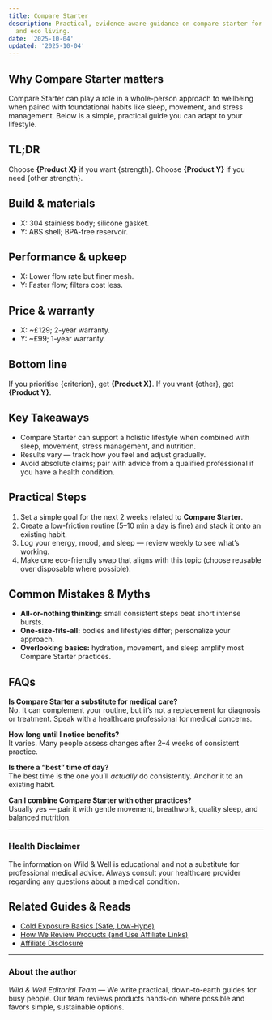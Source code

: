 ```yaml
---
title: Compare Starter
description: Practical, evidence-aware guidance on compare starter for holistic health
  and eco living.
date: '2025-10-04'
updated: '2025-10-04'
---
```


## Why Compare Starter matters
Compare Starter can play a role in a whole-person approach to wellbeing when paired with foundational habits like sleep, movement, and stress management. Below is a simple, practical guide you can adapt to your lifestyle.

## TL;DR
Choose **{Product X}** if you want {strength}. Choose **{Product Y}** if you need {other strength}.

<CompareInline a="{Product X}" b="{Product Y}" linkA="/go/product-x" linkB="/go/product-y" note="Quick compare" />

## Build & materials
- X: 304 stainless body; silicone gasket.
- Y: ABS shell; BPA-free reservoir.

## Performance & upkeep
- X: Lower flow rate but finer mesh.
- Y: Faster flow; filters cost less.

## Price & warranty
- X: ~£129; 2-year warranty.
- Y: ~£99; 1-year warranty.

## Bottom line
If you prioritise {criterion}, get **{Product X}**. If you want {other}, get **{Product Y}**.

## Key Takeaways
- Compare Starter can support a holistic lifestyle when combined with sleep, movement, stress management, and nutrition.
- Results vary — track how you feel and adjust gradually.
- Avoid absolute claims; pair with advice from a qualified professional if you have a health condition.


## Practical Steps
1. Set a simple goal for the next 2 weeks related to **Compare Starter**.
2. Create a low-friction routine (5–10 min a day is fine) and stack it onto an existing habit.
3. Log your energy, mood, and sleep — review weekly to see what’s working.
4. Make one eco-friendly swap that aligns with this topic (choose reusable over disposable where possible).


## Common Mistakes & Myths
- **All-or-nothing thinking:** small consistent steps beat short intense bursts.
- **One-size-fits-all:** bodies and lifestyles differ; personalize your approach.
- **Overlooking basics:** hydration, movement, and sleep amplify most Compare Starter practices.


## FAQs
**Is Compare Starter a substitute for medical care?**  
No. It can complement your routine, but it’s not a replacement for diagnosis or treatment. Speak with a healthcare professional for medical concerns.

**How long until I notice benefits?**  
It varies. Many people assess changes after 2–4 weeks of consistent practice.

**Is there a “best” time of day?**  
The best time is the one you’ll *actually* do consistently. Anchor it to an existing habit.

**Can I combine Compare Starter with other practices?**  
Usually yes — pair it with gentle movement, breathwork, quality sleep, and balanced nutrition.


---

### Health Disclaimer
The information on Wild & Well is educational and not a substitute for professional medical advice. Always consult your healthcare provider regarding any questions about a medical condition.


## Related Guides & Reads
- [Cold Exposure Basics (Safe, Low-Hype)](../guides/cold-exposure-basics.md)
- [How We Review Products (and Use Affiliate Links)](../blog/how-we-review-products.md)
- [Affiliate Disclosure](../legal/affiliate-disclosure.mdx)

---

### About the author
*Wild & Well Editorial Team* — We write practical, down-to-earth guides for busy people. Our team reviews products hands‑on where possible and favors simple, sustainable options.
